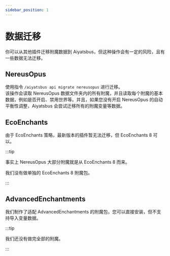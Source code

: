 ```yaml
---
sidebar_position: 1
---
```


# 数据迁移

你可以从其他插件迁移附魔数据到 Aiyatsbus，但这种操作会有一定的风险，且有一些数据无法迁移。

## NereusOpus

使用指令 `/aiyatsbus api migrate nereusopus` 进行迁移。
<br>该操作会读取 NereusOpus 数据文件夹内的所有附魔，并且读取每个附魔的基本数据，例如是否开启、禁用世界等。并且，如果您没有开启 NereusOpus 的自动平衡性调整，Aiyatsbus 会尝试迁移所有的附魔变量等数据。

## EcoEnchants

由于 EcoEnchants 策略，最新版本的插件暂无法迁移，但 EcoEnchants 8 可以。

:::tip

事实上 NereusOpus 大部分附魔就是从 EcoEnchants 8 而来。

我们没有做单独的 EcoEnchants 8 附魔包。

:::

## AdvancedEnchantments

我们制作了适配 AdvancedEnchantments 的附魔包，您可以直接安装，但不支持导入变量数据。

:::tip

我们还没有做完全部的附魔。

:::